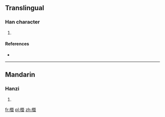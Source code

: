 ==Translingual==

===Han character===
{{Han char|rn=75|rad=木|as=15|sn=19|four=|canj=木日山一 (DAUM)}}

# {{defn|Han|sort=木15}}

====References====
* {{Han ref|kx=0561.230|dkj=15853|dj=0950.140|hdz=21317.050|uh=6AED|ud=27373}}

----

==Mandarin==

===Hanzi===
{{cmn-hanzi|pin=[[jì]] ([[ji4]]), [[jié]] ([[jie2]])|wg=chi<sup>4</sup>, chieh<sup>2</sup>}}

# {{defn|Mandarin|sort=木15}}

[[fr:櫭]]
[[pl:櫭]]
[[zh:櫭]]